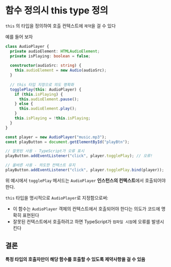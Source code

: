 # 함수 정의시 this type 정의

`this` 의 타입을 정의하여 호출 컨텍스트에 `제약`을 걸 수 있다

예를 들어 보자

```ts
class AudioPlayer {
  private audioElement: HTMLAudioElement;
  private isPlaying: boolean = false;
  
  constructor(audioSrc: string) {
    this.audioElement = new Audio(audioSrc);
  }
  
  // this 타입 지정으로 의도 명확화
  togglePlay(this: AudioPlayer) {
    if (this.isPlaying) {
      this.audioElement.pause();
    } else {
      this.audioElement.play();
    }
    this.isPlaying = !this.isPlaying;
  }
}

const player = new AudioPlayer("music.mp3");
const playButton = document.getElementById("playBtn");

// 잘못된 사용 - TypeScript가 오류 표시
playButton.addEventListener("click", player.togglePlay); // 오류!

// 올바른 사용 - 의도한 컨텍스트 유지
playButton.addEventListener("click", player.togglePlay.bind(player));
```

위 예시에서 `togglePlay` 메서드는 `AudioPlayer` **인스턴스의 컨텍스트**에서 호출되어야 한다.

`this` 타입을 명시적으로 `AudioPlayer`로 지정함으로써:

- 이 함수는 `AudioPlayer` 객체의 컨텍스트에서 호출되어야 한다는 의도가 코드에 명확히 표현된다
- 잘못된 컨텍스트에서 호출하려고 하면 TypeScript가 `컴파일 시점`에 오류를 발생시킨다

## 결론

**특정 타입의 호출자만이 해당 함수를 호출할 수 있도록 제약사항을 걸 수 있음**
